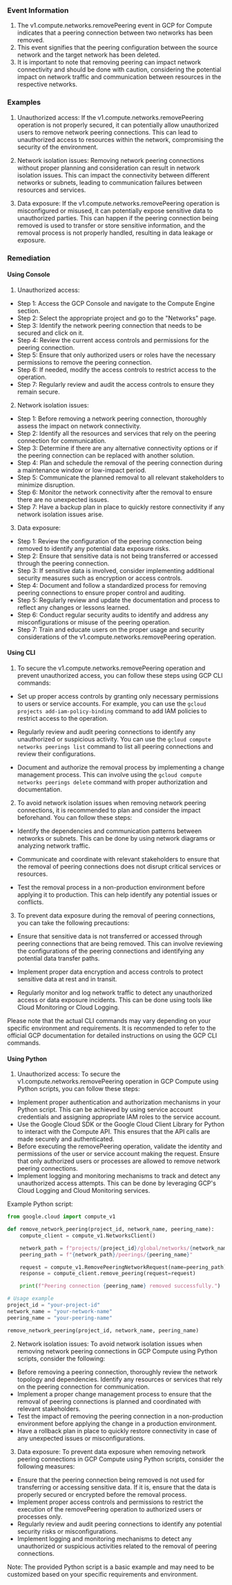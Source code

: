 
### Event Information

1. The v1.compute.networks.removePeering event in GCP for Compute indicates that a peering connection between two networks has been removed.
2. This event signifies that the peering configuration between the source network and the target network has been deleted.
3. It is important to note that removing peering can impact network connectivity and should be done with caution, considering the potential impact on network traffic and communication between resources in the respective networks.


### Examples

1. Unauthorized access: If the v1.compute.networks.removePeering operation is not properly secured, it can potentially allow unauthorized users to remove network peering connections. This can lead to unauthorized access to resources within the network, compromising the security of the environment.

2. Network isolation issues: Removing network peering connections without proper planning and consideration can result in network isolation issues. This can impact the connectivity between different networks or subnets, leading to communication failures between resources and services.

3. Data exposure: If the v1.compute.networks.removePeering operation is misconfigured or misused, it can potentially expose sensitive data to unauthorized parties. This can happen if the peering connection being removed is used to transfer or store sensitive information, and the removal process is not properly handled, resulting in data leakage or exposure.

### Remediation

#### Using Console

1. Unauthorized access:
- Step 1: Access the GCP Console and navigate to the Compute Engine section.
- Step 2: Select the appropriate project and go to the "Networks" page.
- Step 3: Identify the network peering connection that needs to be secured and click on it.
- Step 4: Review the current access controls and permissions for the peering connection.
- Step 5: Ensure that only authorized users or roles have the necessary permissions to remove the peering connection.
- Step 6: If needed, modify the access controls to restrict access to the operation.
- Step 7: Regularly review and audit the access controls to ensure they remain secure.

2. Network isolation issues:
- Step 1: Before removing a network peering connection, thoroughly assess the impact on network connectivity.
- Step 2: Identify all the resources and services that rely on the peering connection for communication.
- Step 3: Determine if there are any alternative connectivity options or if the peering connection can be replaced with another solution.
- Step 4: Plan and schedule the removal of the peering connection during a maintenance window or low-impact period.
- Step 5: Communicate the planned removal to all relevant stakeholders to minimize disruption.
- Step 6: Monitor the network connectivity after the removal to ensure there are no unexpected issues.
- Step 7: Have a backup plan in place to quickly restore connectivity if any network isolation issues arise.

3. Data exposure:
- Step 1: Review the configuration of the peering connection being removed to identify any potential data exposure risks.
- Step 2: Ensure that sensitive data is not being transferred or accessed through the peering connection.
- Step 3: If sensitive data is involved, consider implementing additional security measures such as encryption or access controls.
- Step 4: Document and follow a standardized process for removing peering connections to ensure proper control and auditing.
- Step 5: Regularly review and update the documentation and process to reflect any changes or lessons learned.
- Step 6: Conduct regular security audits to identify and address any misconfigurations or misuse of the peering operation.
- Step 7: Train and educate users on the proper usage and security considerations of the v1.compute.networks.removePeering operation.

#### Using CLI

1. To secure the v1.compute.networks.removePeering operation and prevent unauthorized access, you can follow these steps using GCP CLI commands:

- Set up proper access controls by granting only necessary permissions to users or service accounts. For example, you can use the `gcloud projects add-iam-policy-binding` command to add IAM policies to restrict access to the operation.

- Regularly review and audit peering connections to identify any unauthorized or suspicious activity. You can use the `gcloud compute networks peerings list` command to list all peering connections and review their configurations.

- Document and authorize the removal process by implementing a change management process. This can involve using the `gcloud compute networks peerings delete` command with proper authorization and documentation.

2. To avoid network isolation issues when removing network peering connections, it is recommended to plan and consider the impact beforehand. You can follow these steps:

- Identify the dependencies and communication patterns between networks or subnets. This can be done by using network diagrams or analyzing network traffic.

- Communicate and coordinate with relevant stakeholders to ensure that the removal of peering connections does not disrupt critical services or resources.

- Test the removal process in a non-production environment before applying it to production. This can help identify any potential issues or conflicts.

3. To prevent data exposure during the removal of peering connections, you can take the following precautions:

- Ensure that sensitive data is not transferred or accessed through peering connections that are being removed. This can involve reviewing the configurations of the peering connections and identifying any potential data transfer paths.

- Implement proper data encryption and access controls to protect sensitive data at rest and in transit.

- Regularly monitor and log network traffic to detect any unauthorized access or data exposure incidents. This can be done using tools like Cloud Monitoring or Cloud Logging.

Please note that the actual CLI commands may vary depending on your specific environment and requirements. It is recommended to refer to the official GCP documentation for detailed instructions on using the GCP CLI commands.

#### Using Python

1. Unauthorized access:
To secure the v1.compute.networks.removePeering operation in GCP Compute using Python scripts, you can follow these steps:

- Implement proper authentication and authorization mechanisms in your Python script. This can be achieved by using service account credentials and assigning appropriate IAM roles to the service account.
- Use the Google Cloud SDK or the Google Cloud Client Library for Python to interact with the Compute API. This ensures that the API calls are made securely and authenticated.
- Before executing the removePeering operation, validate the identity and permissions of the user or service account making the request. Ensure that only authorized users or processes are allowed to remove network peering connections.
- Implement logging and monitoring mechanisms to track and detect any unauthorized access attempts. This can be done by leveraging GCP's Cloud Logging and Cloud Monitoring services.

Example Python script:

```python
from google.cloud import compute_v1

def remove_network_peering(project_id, network_name, peering_name):
    compute_client = compute_v1.NetworksClient()

    network_path = f"projects/{project_id}/global/networks/{network_name}"
    peering_path = f"{network_path}/peerings/{peering_name}"

    request = compute_v1.RemovePeeringNetworkRequest(name=peering_path)
    response = compute_client.remove_peering(request=request)

    print(f"Peering connection {peering_name} removed successfully.")

# Usage example
project_id = "your-project-id"
network_name = "your-network-name"
peering_name = "your-peering-name"

remove_network_peering(project_id, network_name, peering_name)
```

2. Network isolation issues:
To avoid network isolation issues when removing network peering connections in GCP Compute using Python scripts, consider the following:

- Before removing a peering connection, thoroughly review the network topology and dependencies. Identify any resources or services that rely on the peering connection for communication.
- Implement a proper change management process to ensure that the removal of peering connections is planned and coordinated with relevant stakeholders.
- Test the impact of removing the peering connection in a non-production environment before applying the change in a production environment.
- Have a rollback plan in place to quickly restore connectivity in case of any unexpected issues or misconfigurations.

3. Data exposure:
To prevent data exposure when removing network peering connections in GCP Compute using Python scripts, consider the following measures:

- Ensure that the peering connection being removed is not used for transferring or accessing sensitive data. If it is, ensure that the data is properly secured or encrypted before the removal process.
- Implement proper access controls and permissions to restrict the execution of the removePeering operation to authorized users or processes only.
- Regularly review and audit peering connections to identify any potential security risks or misconfigurations.
- Implement logging and monitoring mechanisms to detect any unauthorized or suspicious activities related to the removal of peering connections.

Note: The provided Python script is a basic example and may need to be customized based on your specific requirements and environment.

